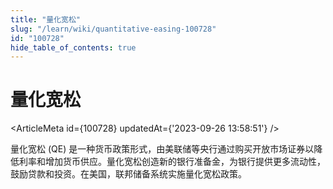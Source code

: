 ```yaml
---
title: "量化宽松"
slug: "/learn/wiki/quantitative-easing-100728"
id: "100728"
hide_table_of_contents: true
---
```



# 量化宽松

<ArticleMeta id={100728} updatedAt={'2023-09-26 13:58:51'} />
<div className='border-solid border-b border-t-0 my-4 border-[var(--ifm-color-gray-300)]' />

量化宽松 (QE) 是一种货币政策形式，由美联储等央行通过购买开放市场证券以降低利率和增加货币供应。量化宽松创造新的银行准备金，为银行提供更多流动性，鼓励贷款和投资。在美国，联邦储备系统实施量化宽松政策。
